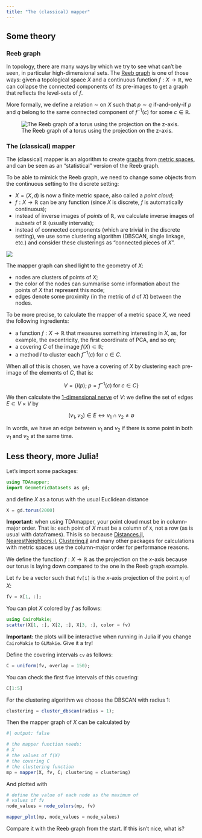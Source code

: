 ```yaml
---
title: "The (classical) mapper"
---
```


## Some theory

### Reeb graph

In topology, there are many ways by which we try to see what can't be seen, in particular high-dimensional sets. The [Reeb graph](https://en.wikipedia.org/wiki/Reeb_graph) is one of those ways: given a topological space $X$ and a continuous function $f: X \to \mathbb{R}$, we can collapse the connected components of its pre-images to get a graph that reflects the level-sets of $f$.

More formally, we define a relation $\sim$ on $X$ such that $p \sim q$ if-and-only-if $p$ and $q$ belong to the same connected component of $f^{-1}(c)$ for some $c \in \mathbb{R}$.

![The Reeb graph of a torus using the projection on the z-axis.](images/reeb.png)

### The (classical) mapper

The (classical) mapper is an algorithm to create [graphs](https://en.wikipedia.org/wiki/Graph_theory) from [metric spaces](https://en.wikipedia.org/wiki/Metric_space), and can be seen as an "statistical" version of the Reeb graph. 

To be able to mimick the Reeb graph, we need to change some objects from the continuous setting to the discrete setting:

- $X = (X, d)$ is now a finite metric space, also called a *point cloud*;
- $f: X \to \mathbb{R}$ can be any function (since $X$ is discrete, $f$ is automatically continuous);
- instead of inverse images of *points* of $\mathbb{R}$, we calculate inverse images of *subsets* of $\mathbb{R}$ (usually intervals);
- instead of connected components (which are trivial in the discrete setting), we use some clustering algorithm (DBSCAN, single linkage, etc.) and consider these clusterings as "connected pieces of $X$".

![](images/mapper.png)

The mapper graph can shed light to the geometry of $X$: 

- nodes are clusters of points of $X$;
- the color of the nodes can summarise some information about the points of $X$ that represent this node;
- edges denote some proximity (in the metric of $d$ of $X$) between the nodes.

To be more precise, to calculate the mapper of a metric space $X$, we need the following ingredients:

- a function $f: X \to \mathbb{R}$ that measures something interesting in $X$, as, for example, the excentricity, the first coordinate of PCA, and so on;
- a covering $C$ of the image $f(X) \subset \mathbb{R}$;
- a method $l$ to cluster each $f^{-1}(c)$ for $c \in C$.

When all of this is chosen, we have a covering of $X$ by clustering each pre-image of the elements of $C$, that is:

$$
V = \{ l(p); \; p = f^{-1}(c) \; \text{for} \; c \in C\}
$$

We then calculate the [1-dimensional nerve](https://en.wikipedia.org/wiki/Nerve_complex) of $V$: we define the set of edges $E \subset V \times V$ by

$$
(v_1, v_2) \in E \leftrightarrow v_1 \cap v_2 \neq \emptyset
$$

In words, we have an edge between $v_1$ and $v_2$ if there is some point in both $v_1$ and $v_2$ at the same time.

## Less theory, more Julia!

Let's import some packages:

```julia
using TDAmapper;
import GeometricDatasets as gd;
```

and define $X$ as a torus with the usual Euclidean distance

```julia
X = gd.torus(2000)
```

**Important**: when using TDAmapper, your point cloud must be in column-major order. That is: each point of $X$ must be a column of  `X`, not a row (as is usual with dataframes). This is so because [Distances.jl](https://github.com/JuliaStats/Distances.jl), [NearestNeighbors.jl](https://github.com/KristofferC/NearestNeighbors.jl), [Clustering.jl](https://github.com/JuliaStats/Clustering.jl) and many other packages for calculations with metric spaces use the column-major order for performance reasons.

We define the function $f: X \to \mathbb{R}$ as the projection on the $x$-axis because our torus is laying down compared to the one in the Reeb graph example.

Let `fv` be a vector such that `fv[i]` is the $x$-axis projection of the point $x_i$ of $X$:

```julia
fv = X[1, :];
```

You can plot $X$ colored by $f$ as follows:

```julia
using CairoMakie;
scatter(X[1, :], X[2, :], X[3, :], color = fv)
```

**Important:** the plots will be interactive when running in Julia if you change `CairoMakie` to `GLMakie`. Give it a try!

Define the covering intervals `cv` as follows:

```julia
C = uniform(fv, overlap = 150);
```

You can check the first five intervals of this covering:

```julia
C[1:5]
```

For the clustering algorithm we choose the DBSCAN with radius 1:

```julia
clustering = cluster_dbscan(radius = 1);
```

Then the mapper graph of $X$ can be calculated by

```julia
#| output: false

# the mapper function needs:
# X
# the values of f(X)
# the covering C
# the clustering function
mp = mapper(X, fv, C; clustering = clustering)
```

And plotted with

```julia
# define the value of each node as the maximum of
# values of fv 
node_values = node_colors(mp, fv)

mapper_plot(mp, node_values = node_values)
```

Compare it with the Reeb graph from the start. If this isn't nice, what is?